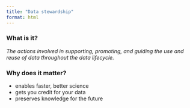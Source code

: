 ```yaml
---
title: "Data stewardship"
format: html
---
```


### What is it?

*The actions involved in supporting, promoting, and guiding the use and reuse of*
*data throughout the data lifecycle.*


### Why does it matter? 

 - enables faster, better science
 - gets you credit for your data
 - preserves knowledge for the future

